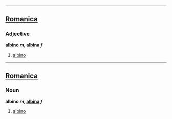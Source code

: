 ----

==[[Romanica]]==
===Adjective===
<b>albino ''m'', [[albina]] ''f''</b>
#[[albino]]
----

==[[Romanica]]==
===Noun===
<b>albino ''m'', [[albina]] ''f''</b>
#[[albino]]